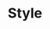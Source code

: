 ---
title: Style
description: How to configure styles in Fullui; a component library and design system built for Astro.
---